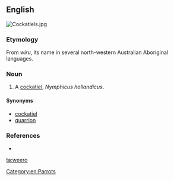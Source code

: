 ==English==
[[Image:Cockatiels.jpg|thumb|right]]
{{wikipedia|Cockatiel}}

===Etymology===
From ''wiru'', its name in several north-western Australian Aboriginal languages.

===Noun===
{{en-noun}}

# {{label|en|Western Australia}} A [[cockatiel]], ''Nymphicus hollandicus''.

====Synonyms====
* [[cockatiel]]
* [[quarrion]]

===References===
* {{cite-book|author=Dixon, R. M. W., Bruce Moore, W. S. Ramson, Mandy Thomas|year=2006|title=Australian Aboriginal Words in English: Their Origin and Meaning|edition=2nd ed.|publisher=Oxford University Press|isbn=0-19-554073-5|page=88}}

[[Category:en:Parrots]]

[[ta:weero]]